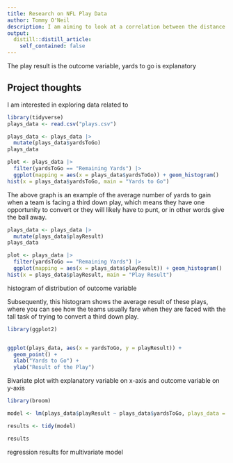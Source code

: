 ```yaml
---
title: Research on NFL Play Data
author: Tommy O'Neil
description: I am aiming to look at a correlation between the distance that a team has to go in order to get a first down and the yards that they end up gaining. 
output:
  distill::distill_article:
    self_contained: false
---
```


The play result is the outcome variable, yards to go is explanatory

## Project thoughts

I am interested in exploring data related to 

```r
library(tidyverse)
plays_data <- read.csv("plays.csv")

plays_data <- plays_data |>
  mutate(plays_data$yardsToGo)
plays_data

plot <- plays_data |>
  filter(yardsToGo == "Remaining Yards") |>
  ggplot(mapping = aes(x = plays_data$yardsToGo)) + geom_histogram()
hist(x = plays_data$yardsToGo, main = "Yards to Go")
```

The above graph is an example of the average number of yards to gain when a team is facing a third down play, which means they have one opportunity to convert or they will likely have to punt, or in other words give the ball away. 

```r
plays_data <- plays_data |>
  mutate(plays_data$playResult)
plays_data

plot <- plays_data |>
  filter(yardsToGo == "Remaining Yards") |>
  ggplot(mapping = aes(x = plays_data$playResult)) + geom_histogram()
hist(x = plays_data$playResult, main = "Play Result")
```
histogram of distribution of outcome variable

Subsequently, this histogram shows the average result of these plays, where you can see how the teams usually fare when they are faced with the tall task of trying to convert a third down play. 

```r

library(ggplot2)


ggplot(plays_data, aes(x = yardsToGo, y = playResult)) +
  geom_point() +
  xlab("Yards to Go") +
  ylab("Result of the Play")

```
Bivariate plot with explanatory variable on x-axis and outcome variable on y-axis
```r
library(broom)

model <- lm(plays_data$playResult ~ plays_data$yardsToGo, plays_data = plays_data)

results <- tidy(model)

results
```
regression results for multivariate model
```r

```

